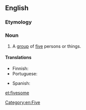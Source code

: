 ==English==

===Etymology===
{{suffix|five|some}}

===Noun===
{{en-noun}}

#A [[group]] of [[five]] persons or things.

====Translations====
{{trans-top|group of five}}
* Finnish: {{t-|fi|viisikko}}
* Portuguese: {{t|pt|quinteto|m}}
{{trans-mid}}
* Spanish: {{t|es|quinteto|m}}
{{trans-bottom}}

[[Category:en:Five]]

[[et:fivesome]]
